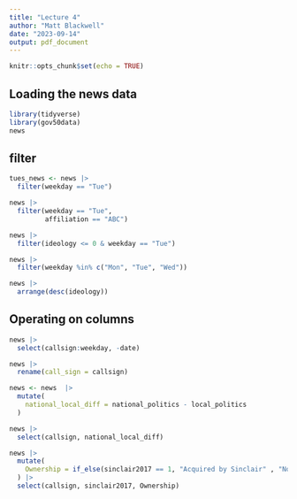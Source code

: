 ```yaml
---
title: "Lecture 4"
author: "Matt Blackwell"
date: "2023-09-14"
output: pdf_document
---
```


```r
knitr::opts_chunk$set(echo = TRUE)
```


## Loading the news data

```r
library(tidyverse)
library(gov50data)
news
```



## filter

```r
tues_news <- news |>
  filter(weekday == "Tue")
```


```r
news |> 
  filter(weekday == "Tue",
         affiliation == "ABC")
```


```r
news |> 
  filter(ideology <= 0 & weekday == "Tue")
```


```r
news |>
  filter(weekday %in% c("Mon", "Tue", "Wed"))
```


```r
news |> 
  arrange(desc(ideology))
```



## Operating on columns


```r
news |> 
  select(callsign:weekday, -date)
```


```r
news |>
  rename(call_sign = callsign)
```


```r
news <- news  |>
  mutate(
    national_local_diff = national_politics - local_politics
  ) 

news |> 
  select(callsign, national_local_diff)
```



```r
news |> 
  mutate(
    Ownership = if_else(sinclair2017 == 1, "Acquired by Sinclair" , "Not Acquired")
  ) |>
  select(callsign, sinclair2017, Ownership)
```











